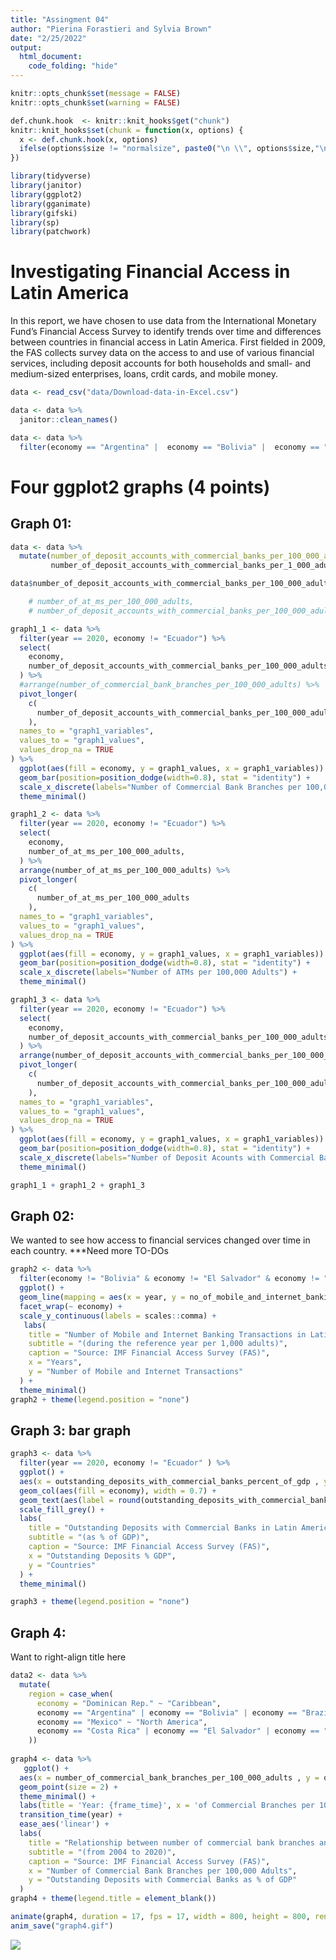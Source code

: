 ```yaml
---
title: "Assingment 04"
author: "Pierina Forastieri and Sylvia Brown"
date: "2/25/2022"
output: 
  html_document:
    code_folding: "hide"
---
```

```r
knitr::opts_chunk$set(message = FALSE)
knitr::opts_chunk$set(warning = FALSE)

```

```r
def.chunk.hook  <- knitr::knit_hooks$get("chunk")
knitr::knit_hooks$set(chunk = function(x, options) {
  x <- def.chunk.hook(x, options)
  ifelse(options$size != "normalsize", paste0("\n \\", options$size,"\n\n", x, "\n\n \\normalsize"), x)
})

```

\begin{center}
\Huge{PPOL 670 | Assignment 4}

\Huge{Data Visualization, Markdown, and Git}
\end{center}

\vspace{0.1in}

```r
library(tidyverse)
library(janitor)
library(ggplot2)
library(gganimate)
library(gifski)
library(sp)
library(patchwork)
```


# Investigating Financial Access in Latin America
In this report, we have chosen to use data from the International Monetary Fund's Financial Access Survey to identify trends over time and differences between countries in financial access in Latin America. First fielded in 2009, the FAS collects survey data on the access to and use of various financial services, including deposit accounts for both households and small- and medium-sized enterprises, loans, crdit cards, and mobile money.
```r
data <- read_csv("data/Download-data-in-Excel.csv")

data <- data %>%
  janitor::clean_names()

data <- data %>%
  filter(economy == "Argentina" |  economy == "Bolivia" |  economy == "Brazil" |  economy == "Chile" |  economy == "Colombia" |  economy == "Costa Rica" |  economy == "Dominican Rep." |  economy == "Ecuador" |  economy == "El Salvador" |  economy == "Guatemala" |  economy == "Honduras "|  economy == "Mexico" |  economy == "Nicaragua" |  economy == "Panama"|  economy == "Paraguay" |  economy == "Peru" |  economy == "Puerto Rico" |  economy == "Uruguay" |  economy == "Venezuela")
```

\newpage

# Four ggplot2 graphs (4 points)

## Graph 01: 

```r
data <- data %>%
  mutate(number_of_deposit_accounts_with_commercial_banks_per_100_000_adults =
         number_of_deposit_accounts_with_commercial_banks_per_1_000_adults * 100)

data$number_of_deposit_accounts_with_commercial_banks_per_100_000_adults <- as.integer(data$number_of_deposit_accounts_with_commercial_banks_per_100_000_adults)

    # number_of_at_ms_per_100_000_adults,
    # number_of_deposit_accounts_with_commercial_banks_per_100_000_adults

graph1_1 <- data %>%
  filter(year == 2020, economy != "Ecuador") %>%
  select(
    economy,
    number_of_deposit_accounts_with_commercial_banks_per_100_000_adults,
  ) %>%
  #arrange(number_of_commercial_bank_branches_per_100_000_adults) %>%
  pivot_longer(
    c(
      number_of_deposit_accounts_with_commercial_banks_per_100_000_adults
    ),
  names_to = "graph1_variables",
  values_to = "graph1_values",
  values_drop_na = TRUE
) %>%
  ggplot(aes(fill = economy, y = graph1_values, x = graph1_variables)) +
  geom_bar(position=position_dodge(width=0.8), stat = "identity") +
  scale_x_discrete(labels="Number of Commercial Bank Branches per 100,000 Adults") + 
  theme_minimal()

graph1_2 <- data %>%
  filter(year == 2020, economy != "Ecuador") %>%
  select(
    economy,
    number_of_at_ms_per_100_000_adults,
  ) %>%
  arrange(number_of_at_ms_per_100_000_adults) %>%
  pivot_longer(
    c(
      number_of_at_ms_per_100_000_adults
    ),
  names_to = "graph1_variables",
  values_to = "graph1_values",
  values_drop_na = TRUE
) %>%
  ggplot(aes(fill = economy, y = graph1_values, x = graph1_variables)) +
  geom_bar(position=position_dodge(width=0.8), stat = "identity") +
  scale_x_discrete(labels="Number of ATMs per 100,000 Adults") + 
  theme_minimal()

graph1_3 <- data %>%
  filter(year == 2020, economy != "Ecuador") %>%
  select(
    economy,
    number_of_deposit_accounts_with_commercial_banks_per_100_000_adults,
  ) %>%
  arrange(number_of_deposit_accounts_with_commercial_banks_per_100_000_adults) %>%
  pivot_longer(
    c(
      number_of_deposit_accounts_with_commercial_banks_per_100_000_adults
    ),
  names_to = "graph1_variables",
  values_to = "graph1_values",
  values_drop_na = TRUE
) %>%
  ggplot(aes(fill = economy, y = graph1_values, x = graph1_variables)) +
  geom_bar(position=position_dodge(width=0.8), stat = "identity") +
  scale_x_discrete(labels="Number of Deposit Acounts with Commercial Banks per 100,000 Adults") + 
  theme_minimal()

graph1_1 + graph1_2 + graph1_3
```

\newpage

## Graph 02: 

We wanted to see how access to financial services changed over time in each country. ***Need more
TO-DOs

```r
graph2 <- data %>%
  filter(economy != "Bolivia" & economy != "El Salvador" & economy != "Peru") %>%
  ggplot() + 
  geom_line(mapping = aes(x = year, y = no_of_mobile_and_internet_banking_transac_during_reference_yr_per_1_000_adults, color = economy, show.legend = FALSE)) +
  facet_wrap(~ economy) +
  scale_y_continuous(labels = scales::comma) +
   labs(
    title = "Number of Mobile and Internet Banking Transactions in Latin American Countries",
    subtitle = "(during the reference year per 1,000 adults)",
    caption = "Source: IMF Financial Access Survey (FAS)",
    x = "Years",
    y = "Number of Mobile and Internet Transactions"
  ) +
  theme_minimal()
graph2 + theme(legend.position = "none")
```

\newpage

## Graph 3: bar graph
```r
graph3 <- data %>% 
  filter(year == 2020, economy != "Ecuador" ) %>%
  ggplot() +
  aes(x = outstanding_deposits_with_commercial_banks_percent_of_gdp , y = economy, show.legend = FALSE) +
  geom_col(aes(fill = economy), width = 0.7) +
  geom_text(aes(label = round(outstanding_deposits_with_commercial_banks_percent_of_gdp, 1)), hjust = -0.1) +
  scale_fill_grey() +
  labs(
    title = "Outstanding Deposits with Commercial Banks in Latin American Countries",
    subtitle = "(as % of GDP)",
    caption = "Source: IMF Financial Access Survey (FAS)",
    x = "Outstanding Deposits % GDP",
    y = "Countries"
  ) +
  theme_minimal()

graph3 + theme(legend.position = "none")
```
\newpage

## Graph 4:
Want to right-align title here
```r
data2 <- data %>%
  mutate(
    region = case_when(
      economy = "Dominican Rep." ~ "Caribbean",
      economy == "Argentina" | economy == "Bolivia" | economy == "Brazil" | economy == "Chile"| economy == "Colombia" | economy == "Ecuador" | economy == "Paraguay" | economy == "Peru" | economy == "Uruguay" ~ "South America",
      economy == "Mexico" ~ "North America",
      economy == "Costa Rica" | economy == "El Salvador" | economy == "Guatemala" | economy == "Nicaragua" | economy == "Panama" ~ "Central America",
    ))
    
graph4 <- data %>%
   ggplot() +
  aes(x = number_of_commercial_bank_branches_per_100_000_adults , y = outstanding_deposits_with_commercial_banks_percent_of_gdp, color = economy, shape = region) +
  geom_point(size = 2) +
  theme_minimal() +
  labs(title = 'Year: {frame_time}', x = 'of Commercial Branches per 100,000 adults', y = 'Outstanding deposits with commercial banks as percentage of GDP') +
  transition_time(year) +
  ease_aes('linear') +
  labs(
    title = "Relationship between number of commercial bank branches and outstanding deposits in Latin American Countries",
    subtitle = "(from 2004 to 2020)",
    caption = "Source: IMF Financial Access Survey (FAS)",
    x = "Number of Commercial Bank Branches per 100,000 Adults",
    y = "Outstanding Deposits with Commercial Banks as % of GDP"
  )
graph4 + theme(legend.title = element_blank())

animate(graph4, duration = 17, fps = 17, width = 800, height = 800, renderer = gifski_renderer())
anim_save("graph4.gif")
```
![](graph4.gif)
